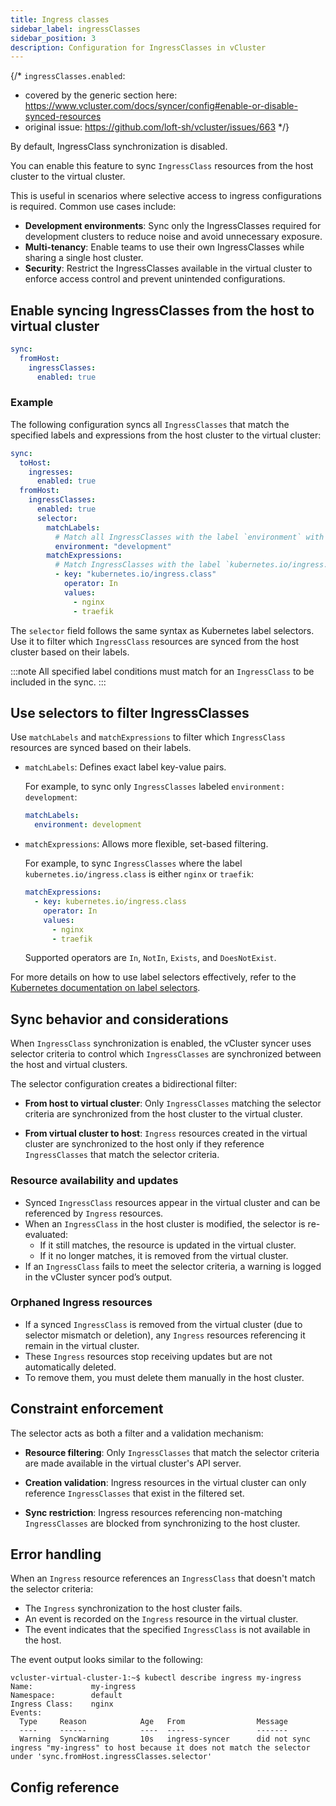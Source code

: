 ```yaml
---
title: Ingress classes
sidebar_label: ingressClasses
sidebar_position: 3
description: Configuration for IngressClasses in vCluster
---
```



{/*
`ingressClasses.enabled`:
- covered by the generic section here: https://www.vcluster.com/docs/syncer/config#enable-or-disable-synced-resources
- original issue: https://github.com/loft-sh/vcluster/issues/663
*/}

By default, IngressClass synchronization is disabled.

You can enable this feature to sync `IngressClass` resources from the host cluster to the virtual cluster.

This is useful in scenarios where selective access to ingress configurations is required. Common use cases include:

- **Development environments**: Sync only the IngressClasses required for development clusters to reduce noise and avoid unnecessary exposure.
- **Multi-tenancy**: Enable teams to use their own IngressClasses while sharing a single host cluster.
- **Security**: Restrict the IngressClasses available in the virtual cluster to enforce access control and prevent unintended configurations.

## Enable syncing IngressClasses from the host to virtual cluster

```YAML
sync:
  fromHost:
    ingressClasses:
      enabled: true
```

<!-- vale off -->
### Example

The following configuration syncs all `IngressClasses` that match the specified labels and expressions from the host cluster to the virtual cluster:

```YAML
sync:
  toHost:
    ingresses:
      enabled: true
  fromHost:
    ingressClasses:
      enabled: true
      selector:
        matchLabels:
          # Match all IngressClasses with the label `environment` with value `development`
          environment: "development"
        matchExpressions:
          # Match IngressClasses with the label `kubernetes.io/ingress.class` that are either `nginx` or `traefik`
          - key: "kubernetes.io/ingress.class"
            operator: In
            values:
              - nginx
              - traefik
```

The `selector` field follows the same syntax as Kubernetes label selectors. Use it to filter which `IngressClass` resources are synced from the host cluster based on their labels.

:::note
All specified label conditions must match for an `IngressClass` to be included in the sync.
:::


## Use selectors to filter IngressClasses

Use `matchLabels` and `matchExpressions` to filter which `IngressClass` resources are synced based on their labels.

- `matchLabels`: Defines exact label key-value pairs.  
  
  For example, to sync only `IngressClasses` labeled `environment: development`:
  
  ```yaml
  matchLabels:
    environment: development
  ```

- `matchExpressions`: Allows more flexible, set-based filtering.

  For example, to sync `IngressClasses` where the label `kubernetes.io/ingress.class` is either `nginx` or `traefik`:
  
  ```yaml
  matchExpressions:
    - key: kubernetes.io/ingress.class
      operator: In
      values:
        - nginx
        - traefik
  ```
  Supported operators are `In`, `NotIn`, `Exists`, and `DoesNotExist`.

For more details on how to use label selectors effectively, refer to the [Kubernetes documentation on label selectors](https://kubernetes.io/docs/concepts/overview/working-with-objects/labels/#resources-that-support-set-based-requirements).

## Sync behavior and considerations

When `IngressClass` synchronization is enabled, the vCluster syncer uses selector criteria to control which `IngressClasses` are synchronized between the host and virtual clusters.

The selector configuration creates a bidirectional filter:

- **From host to virtual cluster**: Only `IngressClasses` matching the selector criteria are synchronized from the host cluster to the virtual cluster.

- **From virtual cluster to host**: `Ingress` resources created in the virtual cluster are synchronized to the host only if they reference `IngressClasses` that match the selector criteria.

### Resource availability and updates

- Synced `IngressClass` resources appear in the virtual cluster and can be referenced by `Ingress` resources.
- When an `IngressClass` in the host cluster is modified, the selector is re-evaluated:
  - If it still matches, the resource is updated in the virtual cluster.
  - If it no longer matches, it is removed from the virtual cluster.
- If an `IngressClass` fails to meet the selector criteria, a warning is logged in the vCluster syncer pod’s output.

### Orphaned Ingress resources

- If a synced `IngressClass` is removed from the virtual cluster (due to selector mismatch or deletion), any `Ingress` resources referencing it remain in the virtual cluster.
- These `Ingress` resources stop receiving updates but are not automatically deleted.
- To remove them, you must delete them manually in the host cluster.

## Constraint enforcement

The selector acts as both a filter and a validation mechanism:

- **Resource filtering**: Only `IngressClasses` that match the selector criteria are made available in the virtual cluster's API server.

- **Creation validation**: Ingress resources in the virtual cluster can only reference `IngressClasses` that exist in the filtered set.

- **Sync restriction**: Ingress resources referencing non-matching `IngressClasses` are blocked from synchronizing to the host cluster.

## Error handling

When an `Ingress` resource references an `IngressClass` that doesn't match the selector criteria:

- The `Ingress` synchronization to the host cluster fails.
- An event is recorded on the `Ingress` resource in the virtual cluster.
- The event indicates that the specified `IngressClass` is not available in the host.

The event output looks similar to the following:

```shell
vcluster-virtual-cluster-1:~$ kubectl describe ingress my-ingress
Name:             my-ingress
Namespace:        default
Ingress Class:    nginx
Events:
  Type     Reason            Age   From                Message
  ----     ------            ----  ----                -------
  Warning  SyncWarning       10s   ingress-syncer      did not sync ingress "my-ingress" to host because it does not match the selector under 'sync.fromHost.ingressClasses.selector'
```

## Config reference

<EnableSwitch/>
